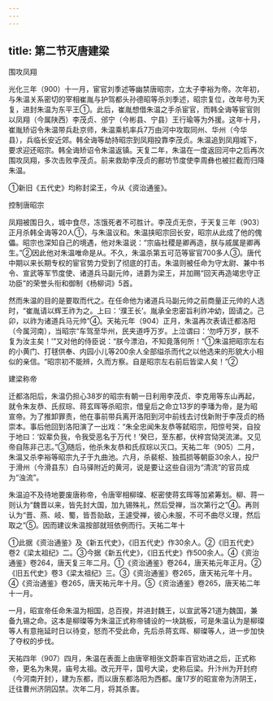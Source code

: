 ```yaml
---
---
---
```

title: 第二节灭唐建梁
---



围攻凤翔

光化三年（900）十一月，宦官刘季述等幽禁唐昭宗，立太子李裕为帝。次年初，与朱温关系密切的宰相崔胤与护驾都头孙德昭等杀刘季述，昭宗复位，改年号为天复，进封朱温为东平王①。此后，崔胤想借朱温之手杀宦官，而韩全诲等宦官则以凤翔（今属陕西）李茂贞、邠宁（今彬县、宁县）王行瑜等为外援。这年十月，崔胤矫诏令朱温带兵赴京师，朱温乘机率兵7万由河中攻取同州、华州（今华县），兵临长安近郊。韩全诲等劫持昭宗到凤翔投靠李茂贞。朱温追到凤翔城下，要求迎还昭宗。韩全诲矫诏令朱温返镇。天复二年，朱温在一度返回河中之后再次围攻凤翔，多次击败李茂贞。前来救助李茂贞的鄜坊节度使李周彝也被拦截而归降朱温。

①新旧《五代史》均称封梁王，今从《资治通鉴》。

控制唐昭宗

凤翔被围日久，城中食尽，冻饿死者不可胜计。李茂贞无奈，于天复三年（903）正月杀韩全诲等20人①，与朱温议和。朱温挟昭宗回长安，昭宗从此成了他的傀儡。昭宗也深知自己的境遇，他对朱温说：“宗庙社稷是卿再造，朕与戚属是卿再生。”②因此他对朱温唯命是从。不久，朱温杀第五可范等宦官700多人③。唐代中期以来长期专权的宦官势力受到了彻底的打击。朱温则被任命为守太尉、兼中书令、宣武等军节度使、诸道兵马副元帅，进爵为梁王，并加赐“回天再造竭忠守正功臣”的荣誉头衔和御制《杨柳词》5首。

然而朱温的目的是要取而代之。在任命他为诸道兵马副元帅之前商量正元帅的人选时，“崔胤请以辉王祚为之。上曰：‘濮王长’。胤承全忠密旨利祚冲幼，固请之。己卯，以祚为诸道兵马元帅”④。天祐元年（904）正月，朱温再次表请迁都洛阳（今属河南），当昭宗“车驾至华州，民夹道呼万岁。上泣谓曰：‘勿呼万岁，朕不复为汝主矣！’”又对他的侍臣说：“朕今漂泊，不知竟落何所！”①朱温把昭宗左右的小黄门、打毬供奉、内园小儿等200余人全部缢杀而代之以他选来的形貌大小相似的亲信。“昭宗初不能辨，久而方察。自是昭宗左右前后皆梁人矣！”②

建梁称帝

迁都洛阳后，朱温仍担心38岁的昭宗有朝一日利用李茂贞、李克用等东山再起，就令朱友恭、氏叔琮、蒋玄晖等杀昭宗，借皇后之命立13岁的李璠为帝，是为昭宣帝。为了推卸罪责，他在事前带兵离开洛阳到河中前线去讨伐新附于李茂贞的杨崇本。事后他回到洛阳演了一出戏：“朱全忠闻朱友恭等弑昭宗，阳惊号哭，自投于地曰：‘奴辈负我，令我受恶名于万代！’癸巳，至东都，伏梓宫恸哭流涕。又见帝自陈非己志。”③随后，他杀朱友恭和氏叔琮以灭口。天祐二年（905）二月，朱温又杀李裕等昭宗九子于九曲池。六月，杀裴枢、独孤损等朝臣30余人，投尸于滑州（今滑县东）白马驿附近的黄河，说是要让这些自诩为“清流”的官员成为“浊流”。

朱温迫不及待地要废唐称帝，令唐宰相柳璨、枢密使蒋玄晖等加紧筹划。柳、蒋一则认为“魏晋以来，皆先封大国，加九锡殊礼，然后受禅，当次第行之”④。再则认为“晋、燕、岐、蜀，皆吾勍敌，王遽受禅，彼心未服，不可不曲尽义理，然后取之”⑤。因而建议朱温按部就班依例而行。天祐二年十

①此据《资治通鉴》及《新五代史》，《旧五代史》作30余人。②《旧五代史》卷2《梁太祖纪》二。③今据《新五代史》，《旧五代史》作500余人。④《资治通鉴》卷264，唐天复三年二月。①《资治通鉴》卷264，唐天祐元年正月。②《旧五代史》卷3《梁太祖纪》三。③《资治通鉴》卷265，唐天祐元年十月。④《资治通鉴》卷265，唐天祐元年十月。⑤《资治通鉴》卷265，唐天祐二年十一月。

一月，昭宣帝任命朱温为相国，总百揆，并进封魏王，以宣武等21道为魏国，兼备九锡之命。这本是柳璨等为朱温正式称帝铺设的一块跳板，可是朱温认为是柳璨等人有意拖延时日以待变，怒而不受此命，先后杀蒋玄晖、柳璨等人，进一步加快了夺权的步伐。

天祐四年（907）四月，朱温在表面上由唐宰相张文蔚率百官劝进之后，正式称帝，更名为朱晃，庙号太祖。改元开平，国号大梁，史称后梁。升汴州为开封府（今河南开封），建为东都，而以唐东都洛阳为西都。废17岁的昭宣帝为济阴王，迁往曹州济阴囚禁。次年二月，将其杀害。